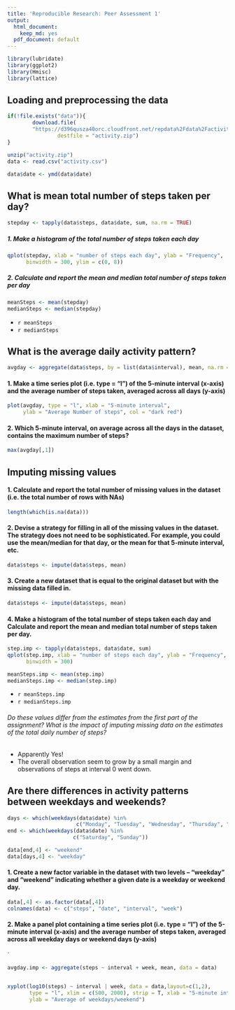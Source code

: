 ```yaml
---
title: 'Reproducible Research: Peer Assessment 1'
output:
  html_document:
    keep_md: yes
  pdf_document: default
---
```


```r
library(lubridate)
library(ggplot2)
library(Hmisc)
library(lattice)
```

## Loading and preprocessing the data
```r
if(!file.exists("data")){
        download.file(
        "https://d396qusza40orc.cloudfront.net/repdata%2Fdata%2Factivity.zip",
                destfile = "activity.zip")
}

unzip("activity.zip")
data <- read.csv("activity.csv")

data$date <- ymd(data$date)
```


## What is mean total number of steps taken per day?

```r
stepday <- tapply(data$steps, data$date, sum, na.rm = TRUE)
```

##### 1. Make a histogram of the total number of steps taken each day
```r
qplot(stepday, xlab = "number of steps each day", ylab = "Frequency",
      binwidth = 300, ylim = c(0, 8))
```

##### 2. Calculate and report the mean and median total number of steps taken per day
```r
meanSteps <- mean(stepday)
medianSteps <- median(stepday)
```
- `r meanSteps`
- `r medianSteps`

## What is the average daily activity pattern?
```r
avgday <- aggregate(data$steps, by = list(data$interval), mean, na.rm = T)

```

#### 1. Make a time series plot (i.e. type = "l") of the 5-minute interval (x-axis) and the average number of steps taken, averaged across all days (y-axis)

```r
plot(avgday, type = "l", xlab = "5-minute interval", 
     ylab = "Average Number of steps", col = "dark red")
```

#### 2. Which 5-minute interval, on average across all the days in the dataset, contains the maximum number of steps?

```r
max(avgday[,1])
```

## Imputing missing values

#### 1. Calculate and report the total number of missing values in the dataset (i.e. the total number of rows with NAs)
```r
length(which(is.na(data)))
```

#### 2. Devise a strategy for filling in all of the missing values in the dataset. The strategy does not need to be sophisticated. For example, you could use the mean/median for that day, or the mean for that 5-minute interval, etc.
```r

data$steps <- impute(data$steps, mean)
```

#### 3. Create a new dataset that is equal to the original dataset but with the missing data filled in.
```r
data$steps <- impute(data$steps, mean)
```


#### 4. Make a histogram of the total number of steps taken each day and Calculate and report the mean and median total number of steps taken per day.

```r
step.imp <- tapply(data$steps, data$date, sum)
qplot(step.imp, xlab = "number of steps each day", ylab = "Frequency",
      binwidth = 300)
```
```r
meanSteps.imp <- mean(step.imp)
medianSteps.imp <- median(step.imp)
```

- `r meanSteps.imp`
- `r medianSteps.imp`

###### Do these values differ from the estimates from the first part of the assignment? What is the impact of imputing missing data on the estimates of the total daily number of steps?

- Apparently Yes!
- The overall observation seem to grow by a small margin and observations of steps  at interval 0 went down.



## Are there differences in activity patterns between weekdays and weekends?

```r
days <- which(weekdays(data$date) %in%
                      c("Monday", "Tuesday", "Wednesday", "Thursday", "Friday"))
end <- which(weekdays(data$date) %in%
                     c("Saturday", "Sunday"))

data[end,4] <- "weekend" 
data[days,4] <- "weekday"
```

#### 1. Create a new factor variable in the dataset with two levels -- "weekday" and "weekend" indicating whether a given date is a weekday or weekend day.

```r
data[,4] <- as.factor(data[,4])
colnames(data) <- c("steps", "date", "interval", "week")
```


#### 2. Make a panel plot containing a time series plot (i.e. type = "l") of the 5-minute interval (x-axis) and the average number of steps taken, averaged across all weekday days or weekend days (y-axis)
`
```r
avgday.imp <- aggregate(steps ~ interval + week, mean, data = data)


xyplot(log10(steps) ~ interval | week, data = data,layout=c(1,2),
       type = "l", xlim = c(500, 2000), strip = T, xlab = "5-minute interval",
       ylab = "Average of weekdays/weekend")

```





